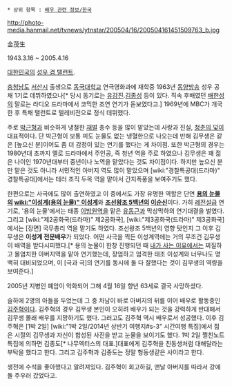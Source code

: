  * 상위 항목 : [[배우 관련 정보/한국]]
http://photo-media.hanmail.net/tvnews/ytnstar/200504/16/200504161451509763_b.jpg

金茂生

1943.3.16 ~ 2005.4.16 

[[대한민국]]의 [[성우 겸 탤런트]].

[[충청남도]] [[서산시]] 출생으로 [[동국대학교]] 연극영화과에 재학중 1963년 [[동양방송]] 성우 공채 1기로 데뷔하였으나[* 당시 동기로는 [[유강진]].[[김종성]] 등이 있다. 직속 후배였던 [[배한성]]의 말로는 라디오 드라마에서 코믹한 조연 연기가 돋보였다고.] 1969년에 MBC가 개국한 후 특채 탤런트로 텔레비전으로 정식 데뷔했다. 

주로 [[박근형]]과 비슷하게 냉철한 [[재벌]] 총수 등을 많이 맡았는데 사랑과 진실, [[청춘의 덫]]이 대표적이다. 단 박근형이 보통 피도 눈물도 없는 냉혈한으로 나오는데 반해 김무생은 같은 [높으신 분]이어도 좀 더 감정이 있는 연기를 했다는 게 차이점. 또한 박근형의 경우는 1980년대 초까지 멜로 드라마에서 주인공, 즉 청년 역을 주로 하였으나 김무생은 꽤 젊은 나이인 1970년대부터 중년이나 노역을 맡았다는 것도 차이점이다. 하지만 높으신 분만 맡은 것도 아니라 서민적인 아버지 역도 많이 맡았으며 [wiki:"경찰특공대(드라마)" 경찰특공대]에서는 테러 조직 두목 역을 맡아서 간지폭풍을 보여주기도 했다. 

한편으로는 사극에도 많이 출연하였고 이 중에서도 가장 유명한 역할은 단연 '''[[용의 눈물]]의 [[wiki:"이성계(용의 눈물)" 이성계]]'''와 '''[[조선왕조 5백년]]의 [[이순신]]'''이다. 가히 [[레전설]]급 연기로, '용의 눈물'에서는  태종 [[이방원]]역을 맡은 [[유동근]]과 막상막하의 연기대결을 벌였다. 그리고 [wiki:"제2공화국(드라마)" 제2공화국], [wiki:"제3공화국(드라마)" 제3공화국]에서는 [장면] 국무총리 역을 맡기도 하였다. 조선왕조 5백년의 영향 탓인지 그 이후 김무생은 '''이성계 전문배우'''가 되었다. 어떤 사극을 찍든 이성계역에는 거의 무조건 김무생이 배역을 받다시피했다.[* 용의 눈물이 한창 진행되던 때 [[내가 사는 이유]]에서는 찌질하고 몰염치한 아버지역을 맡아 연기했는데, 장엄하고 엄격한 태조 이성계와 너무나도 명백히 대비되었으며, 이 [극과 극]의 연기를 동시에 둘 다 잘했다는 것이 김무생의 역량을 보여준다.]

2005년 지병인 폐암이 악화되어 그해 4월 16일 향년 63세로 결국 사망하셨다.

슬하에 2명의 아들을 두었는데 그 중 차남이 바로 아버지의 뒤를 이어 배우로 활동중인 [[김주혁]]이다. 김주혁의 경우 김무생 본인이 오히려 배우가 되는 것을 강력하게 반대해서 김무생 몰래 배우를 지망하기도 했다. 그러고도 김주혁 역시 배우로서 성공했다. 이후 김주혁은 [1박 2일] [wiki:"1박 2일/2014년 상반기 여행지#s-3" 시간여행 특집]에서 젊은 시절의 김무생과 자신이 합성된 사진을 받고 눈물을 보이기도 했다. 1박 2일 쩔친노트 특집에 의하면 김종도[* 나무엑터스의 대표.]대표에게 김주혁을 친동생처럼 대해달라는 부탁을 했다고 한다. 그리고 김주혁과 김종도는 정말 형동생같은 사이라고 한다.

생전에 수석을 좋아했다고 알려져있다. 김주혁이 회고하길, 맨날 아버지를 따라서 강에 돌 주우러 갔었다고.
